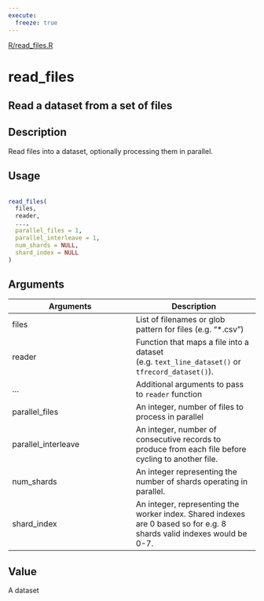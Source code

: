 ```yaml
---
execute:
  freeze: true
---
```


[R/read_files.R](https://github.com/rstudio/tfdatasets//blob/main/R/read_files.R#L23) 

# read_files

## Read a dataset from a set of files

## Description
 Read files into a dataset, optionally processing them in parallel. 


## Usage
```r
 
read_files( 
  files, 
  reader, 
  ..., 
  parallel_files = 1, 
  parallel_interleave = 1, 
  num_shards = NULL, 
  shard_index = NULL 
) 
```

## Arguments
|Arguments|Description|
|---|---|
| files | List of filenames or glob pattern for files (e.g. "*.csv") |
| reader | Function that maps a file into a dataset (e.g. `text_line_dataset()` or `tfrecord_dataset()`). |
| ... | Additional arguments to pass to `reader` function |
| parallel_files | An integer, number of files to process in parallel |
| parallel_interleave | An integer, number of consecutive records to produce from each file before cycling to another file. |
| num_shards | An integer representing the number of shards operating in parallel. |
| shard_index | An integer, representing the worker index. Shared indexes are 0 based so for e.g. 8 shards valid indexes would be 0-7. |



## Value
 A dataset 




